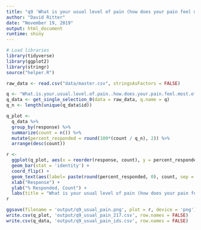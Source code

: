 ```yaml
---
title: "q9 'What is your usual level of pain (how does your pain feel most of the time?' (Veterans)"
author: "David Ritter"
date: "November 19, 2019"
output: html_document
runtime: shiny
---
```


```r
# Load libraries
library(tidyverse)
library(ggplot2)
library(stringr)
source("helper.R")
```

```r
raw_data <- read.csv("data/master.csv", stringsAsFactors = FALSE)
```

```r
q <- "What.is.your.usual.level.of.pain..how.does.your.pain.feel.most.of.the.time.."
q_data <- get_single_selection_0(data = raw_data, q.name = q)
q_n <- length(unique(q_data$id))
```

```r
q_plot <-
  q_data %>%
  group_by(response) %>%
  summarize(count = n()) %>%
  mutate(percent_responded = round(100*(count / q_n), 2)) %>%
  arrange(desc(count))
```

```r
r <- 
  ggplot(q_plot, aes(x = reorder(response, count), y = percent_responded)) +
  geom_bar(stat = 'identity') +
  coord_flip() +
  geom_text(aes(label= paste(round(percent_responded, 0), count, sep = "%:"))) +
  xlab("Response") +
  ylab("% Responded, Count") +
  labs(title = "What is your usual level of pain (how does your pain feel most of the time?)", subtitle = q_n)
r
```

```r
ggsave(filename = 'output/q9_usual_pain.png', plot = r, device = 'png')
write.csv(q_plot, 'output/q9_usual_pain_217.csv', row.names = FALSE)
write.csv(q_data, 'output/q9_usual_pain_ids.csv', row.names = FALSE)
```